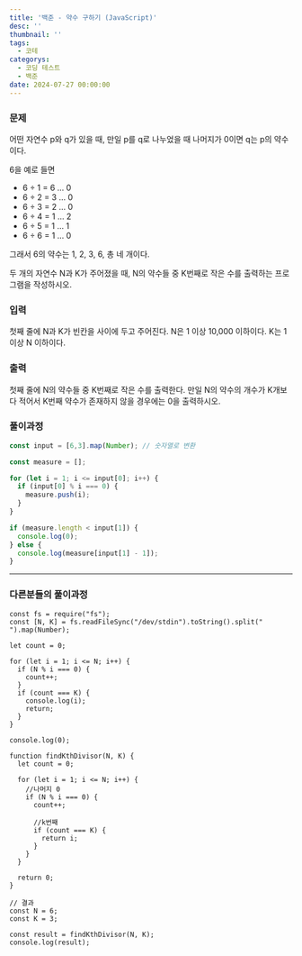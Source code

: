 ```yaml
---
title: '백준 - 약수 구하기 (JavaScript)'
desc: ''
thumbnail: ''
tags:
  - 코테
categorys:
  - 코딩 테스트
  - 백준
date: 2024-07-27 00:00:00
---
```


### 문제
어떤 자연수 p와 q가 있을 때, 만일 p를 q로 나누었을 때 나머지가 0이면 q는 p의 약수이다. 

6을 예로 들면
- 6 ÷ 1 = 6 … 0
- 6 ÷ 2 = 3 … 0
- 6 ÷ 3 = 2 … 0
- 6 ÷ 4 = 1 … 2
- 6 ÷ 5 = 1 … 1
- 6 ÷ 6 = 1 … 0

그래서 6의 약수는 1, 2, 3, 6, 총 네 개이다.

두 개의 자연수 N과 K가 주어졌을 때, N의 약수들 중 K번째로 작은 수를 출력하는 프로그램을 작성하시오.


### 입력
첫째 줄에 N과 K가 빈칸을 사이에 두고 주어진다. N은 1 이상 10,000 이하이다. K는 1 이상 N 이하이다.

### 출력
첫째 줄에 N의 약수들 중 K번째로 작은 수를 출력한다. 만일 N의 약수의 개수가 K개보다 적어서 K번째 약수가 존재하지 않을 경우에는 0을 출력하시오.

### 풀이과정
```js
const input = [6,3].map(Number); // 숫자열로 변환

const measure = [];

for (let i = 1; i <= input[0]; i++) {
  if (input[0] % i === 0) {
    measure.push(i);
  }
}

if (measure.length < input[1]) {
  console.log(0);
} else {
  console.log(measure[input[1] - 1]);
}
```

<hr/>

### 다른분들의 풀이과정
```
const fs = require("fs");
const [N, K] = fs.readFileSync("/dev/stdin").toString().split(" ").map(Number);

let count = 0;

for (let i = 1; i <= N; i++) {
  if (N % i === 0) {
    count++;
  }
  if (count === K) {
    console.log(i);
    return;
  }
}

console.log(0);

```

```
function findKthDivisor(N, K) {
  let count = 0;

  for (let i = 1; i <= N; i++) {
    //나머지 0
    if (N % i === 0) {
      count++;

      //k번째
      if (count === K) {
        return i;
      }
    }
  }

  return 0;
}

// 결과
const N = 6;
const K = 3;

const result = findKthDivisor(N, K);
console.log(result);

```